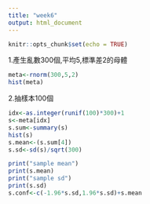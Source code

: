 ```yaml
---
title: "week6"
output: html_document
---
```


```r
knitr::opts_chunk$set(echo = TRUE)
```



1.產生亂數300個,平均5,標準差2的母體
```r
meta<-rnorm(300,5,2)
hist(meta)
```

2.抽樣本100個
```r
idx<-as.integer(runif(100)*300)+1
s<-meta[idx]
s.sum<-summary(s)
hist(s)
s.mean<-(s.sum[4])
s.sd<-sd(s)/sqrt(300)

print("sample mean")
print(s.mean)
print("sample sd")
print(s.sd)
s.conf<-c(-1.96*s.sd,1.96*s.sd)+s.mean

```
